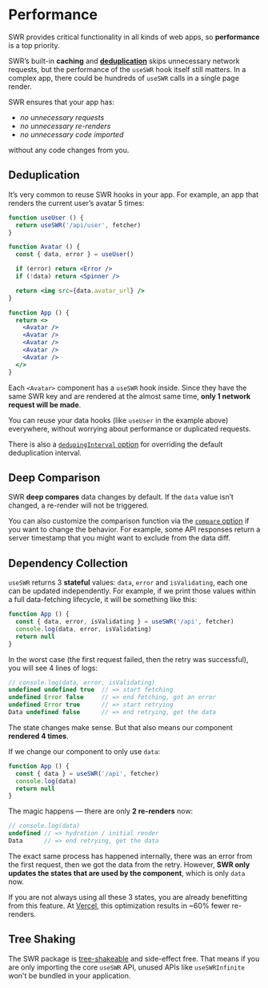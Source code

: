 # Performance

SWR provides critical functionality in all kinds of web apps, so **performance** is a top priority.

SWR’s built-in **caching** and **[deduplication](/advanced/performance#deduplication)** skips unnecessary network requests, but
the performance of the `useSWR` hook itself still matters. In a complex app, there could be hundreds of `useSWR` calls in a single page render.

SWR ensures that your app has:

- _no unnecessary requests_
- _no unnecessary re-renders_
- _no unnecessary code imported_

without any code changes from you.

## Deduplication

It’s very common to reuse SWR hooks in your app. For example, an app that renders the current user’s avatar 5 times:

```jsx
function useUser () {
  return useSWR('/api/user', fetcher)
}

function Avatar () {
  const { data, error } = useUser()

  if (error) return <Error />
  if (!data) return <Spinner />

  return <img src={data.avatar_url} />
}

function App () {
  return <>
    <Avatar />
    <Avatar />
    <Avatar />
    <Avatar />
    <Avatar />
  </>
}
```

Each `<Avatar>` component has a `useSWR` hook inside. Since they have the same SWR key and are rendered at the almost same time, **only 1 network request will be made**.

You can reuse your data hooks (like `useUser` in the example above) everywhere, without worrying about performance or duplicated requests.

There is also a [`dedupingInterval` option](/docs/options) for overriding the default deduplication interval.

## Deep Comparison

SWR **deep compares** data changes by default. If the `data` value isn’t changed, a re-render will not be triggered.

You can also customize the comparison function via the [`compare` option](/docs/options) if you want to change the behavior.
For example, some API responses return a server timestamp that you might want to exclude from the data diff.

## Dependency Collection

`useSWR` returns 3 **stateful** values: `data`, `error` and `isValidating`, each one can be updated independently.
For example, if we print those values within a full data-fetching lifecycle, it will be something like this:

```jsx
function App () {
  const { data, error, isValidating } = useSWR('/api', fetcher)
  console.log(data, error, isValidating)
  return null
}
```

In the worst case (the first request failed, then the retry was successful), you will see 4 lines of logs:

```js
// console.log(data, error, isValidating)
undefined undefined true  // => start fetching
undefined Error false     // => end fetching, got an error
undefined Error true      // => start retrying
Data undefined false      // => end retrying, get the data
```

The state changes make sense. But that also means our component **rendered 4 times**.

If we change our component to only use `data`:

```jsx
function App () {
  const { data } = useSWR('/api', fetcher)
  console.log(data)
  return null
}
```

The magic happens — there are only **2 re-renders** now:

```js
// console.log(data)
undefined // => hydration / initial render
Data      // => end retrying, get the data
```

The exact same process has happened internally, there was an error from the first request, then we got the data from the retry.
However, **SWR only updates the states that are used by the component**, which is only `data` now.

If you are not always using all these 3 states, you are already benefitting from this feature.
At [Vercel](https://vercel.com), this optimization results in ~60% fewer re-renders.

## Tree Shaking

The SWR package is [tree-shakeable](https://webpack.js.org/guides/tree-shaking) and side-effect free.
That means if you are only importing the core `useSWR` API, unused APIs like `useSWRInfinite` won't be bundled in your application.
